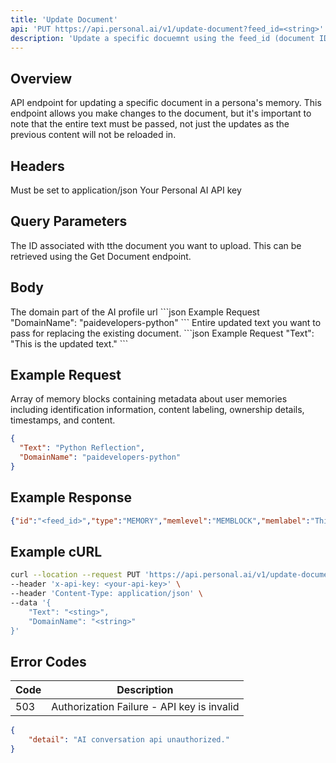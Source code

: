 ```yaml
---
title: 'Update Document'
api: 'PUT https://api.personal.ai/v1/update-document?feed_id=<string>'
description: 'Update a specific docuemnt using the feed_id (document ID) of that document.'
---
```


## Overview

API endpoint for updating a specific document in a persona's memory. This endpoint allows you make changes to the document, but it's important to note that the entire text must be passed, not just the updates as the previous content will not be reloaded in.

## Headers

<ParamField header="Content-Type" type="string" required>
  Must be set to application/json
</ParamField>

<ParamField header="x-api-key" type="string" required>
  Your Personal AI API key
</ParamField>

## Query Parameters
<ParamField query="feed_id" type="string" required>
  The ID associated with tthe document you want to upload. This can be retrieved using the Get Document endpoint.
</ParamField>

## Body

<ParamField body="DomainName" type="string" required>
  The domain part of the AI profile url
```json Example Request
"DomainName": "paidevelopers-python"
```
</ParamField>

<ParamField body="Text" type="string" optional>
  Entire updated text you want to pass for replacing the existing document.
```json Example Request
"Text": "This is the updated text."
```
</ParamField>

## Example Request

<ResponseField name="array" type="array">
Array of memory blocks containing metadata about user memories including identification information, content labeling, ownership details, timestamps, and content.
</ResponseField>

```json Example Request
{
  "Text": "Python Reflection",
  "DomainName": "paidevelopers-python"
}
```

## Example Response

```json Example Success Response
{"id":"<feed_id>","type":"MEMORY","memlevel":"MEMBLOCK","memlabel":"This is the updated text.","feedTextRaw":null,"ownerDnsName":"PAI Developers","start_time_utc":"2024-08-21T22:55:43.294+00:00","end_time_utc":null,"creator":{"name":"Developers of Personal AI","identity_id":138309,"domain_id":0,"propertyBag":{"email":{"key":"email","value":"demo+developer@personal.ai"},"picture":{"key":"picture","value":"XY8M57SPA1SKWVJIFLVOCT3L37ERTO.jpg"}}},"owner":[{"name":"Developers of Personal AI","identity_id":138309,"domain_id":288254,"propertyBag":{"email":{"key":"email","value":"demo+developer@personal.ai"},"picture":{"key":"picture","value":"XMIU370OIQEBBG398JNWPHAE5B3LYA.jpg"}}},{"name":"Pippa Codewell, Python Developer","identity_id":138309,"domain_id":288255,"propertyBag":{"email":{"key":"email","value":"demo+developer@personal.ai"},"picture":{"key":"picture","value":"FIYMFXG2INQZQI5LA41SRNTM8YVX7Z.jpg"}}}],"follower":{"name":"Developers of Personal AI","identity_id":138309,"domain_id":0,"propertyBag":{"email":{"key":"email","value":"demo+developer@personal.ai"},"picture":{"key":"picture","value":"XY8M57SPA1SKWVJIFLVOCT3L37ERTO.jpg"}}},"source":{"type":"text","name":"WebApp","device":"desktop","propertyBag":{"source_app":{"key":"source_app","value":"Memory"}}},"participants":[{"name":"PAI Developers","identity_id":138309,"domain_id":288254,"propertyBag":{"email":{"key":"email","value":"demo+developer@personal.ai"},"picture":{"key":"picture","value":"XMIU370OIQEBBG398JNWPHAE5B3LYA.jpg"}}}],"location":null,"feed_event":[{"id":null,"name":"Python Reflection","type":null,"propertyBag":{}}],"topics":[{"value":"doc1"}],"contexts":[],"scope":"PERSONAL","visibility":"PRIVATE","internal_parent_mem_ids":["0d197c5331cc4126a63050b011265785"],"external_parent_mem_ids":[],"embedUrls":[],"scores":{},"metadata":{"title":" Python Reflection","feed_text":"This is the updated text.","request_id":"0d197c5331cc4126a63050b011265785","original_text":"<p>**Title: Reflecting on Python: My Journey Through a Language Revolution** When I first encountered Python, it was like meeting an old friend who instantly felt familiar and welcoming. I remember diving into my first Python project, a simple script to automate a repetitive task, and feeling a profound sense of relief. Here was a language that didn’t just get out of my way but actively helped me write clear, concise, and elegant code. Over the years, Python has become more than just a tool for me; it's been a companion in my journey through the world of programming. **The Allure of Simplicity** One of the things that drew me to Python was its emphasis on simplicity. The language's syntax is clean and intuitive, allowing me to focus on solving problems rather than getting bogged down in complex syntax rules. The phrase There should be one—and preferably only one—obvious way to do it,which is a guiding principle of Python, resonates deeply with me. It’s a principle that’s made my coding life smoother and more enjoyable, and I often find myself reflecting on it when tackling new challenges.**A Community Like No Other** Python’s true magic lies not just in its design but in its community. I’ve been fortunate to engage with Python’s diverse and passionate user base through forums, conferences, and local meetups. There’s a sense of camaraderie among Python developers that’s both inspiring and motivating. It’s a community that thrives on collaboration and knowledge sharing, making it easier for newcomers and seasoned developers alike to grow and contribute.</p>","is_processed":"true"},"is_session":true,"is_draft":false,"is_edited":true}
```

## Example cURL

```bash cURL
curl --location --request PUT 'https://api.personal.ai/v1/update-document?feed_id=66c6706fe6fffd040957a7a3' \
--header 'x-api-key: <your-api-key>' \
--header 'Content-Type: application/json' \
--data '{
    "Text": "<sting>",
    "DomainName": "<string>"
}'
```

## Error Codes

| Code | Description |
| --- | --- |
| 503 | Authorization Failure - API key is invalid |
```json Example Error Response
{
    "detail": "AI conversation api unauthorized."
}
```
